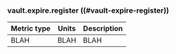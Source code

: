 ### vault.expire.register ((#vault-expire-register))

Metric type | Units | Description
----------- | ----- | -----------
BLAH     | BLAH    | BLAH